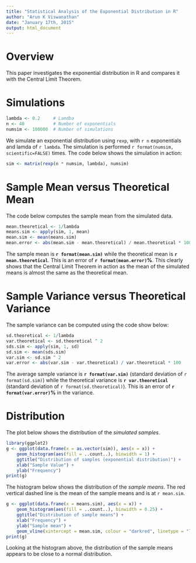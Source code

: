 ```yaml
---
title: "Statistical Analysis of the Exponential Distribution in R"
author: "Arun K Viswanathan"
date: "January 17th, 2015"
output: html_document
---
```


# Overview

This paper investigates the exponential distribution in R and compares it with 
the Central Limit Theorem.  

# Simulations

```r
lambda <- 0.2     # Lamdba
n <- 40           # Number of exponentials
numsim <- 100000  # Number of simulations
```

We simulate an exponential distribution using `rexp`, with `r n` exponentials 
and lamda of `r lambda`. The simulation is performed 
`r format(numsim, scientific=FALSE)` times.  The code below shows the 
simulation in action:

```r
sim <- matrix(rexp(n * numsim, lambda), numsim) 
```

# Sample Mean versus Theoretical Mean

The code below computes the sample mean from the simulated data.

```r
mean.theoretical <- 1/lambda
means.sim <- apply(sim, 1, mean)
mean.sim <- mean(means.sim)
mean.error <- abs(mean.sim - mean.theoretical) / mean.theoretical * 100
```

The sample mean is **`r format(mean.sim)`** while the theoretical mean is 
**`r mean.theoretical`**. This is an error of **`r format(mean.error)`%**. This
clearly shows that the Central Limit Theorem in action as the mean of the
simulated means is almost the same as the theoretical mean.

# Sample Variance versus Theoretical Variance

The sample variance can be computed using the code show below:

```r
sd.theoretical <- 1/lambda
var.theoretical <- sd.theoretical ^ 2
sds.sim <- apply(sim, 1, sd)
sd.sim <- mean(sds.sim)
var.sim <- sd.sim ^ 2
var.error <- abs(var.sim - var.theoretical) / var.theoretical * 100
```

The average sample variance is **`r format(var.sim)`** (standard deviation of 
`r format(sd.sim)`) while the theoretical variance is 
**`r var.theoretical`** (standard deviation of `r format(sd.theoretical)`). 
This is an error of **`r format(var.error)`%** in the variance.

# Distribution

The plot below shows the distribution of the _simulated samples_.

```r
library(ggplot2)
g <- ggplot(data.frame(x = as.vector(sim)), aes(x = x)) +
    geom_histogram(aes(fill = ..count..), binwidth = 1) +
    ggtitle("Distribution of samples (exponential distribution)") +
    xlab("Sample Value") +
    ylab("Frequency") 
print(g)
````

The histogram below shows the distribution of the _sample means_. The red 
vertical dashed line is the mean of the sample means and is at `r mean.sim`.

```r
g <- ggplot(data.frame(x = means.sim), aes(x = x)) +
    geom_histogram(aes(fill = ..count..), binwidth = 0.25) +
    ggtitle("Distribution of sample means") +
    xlab("Frequency") +
    ylab("Sample mean") +
    geom_vline(xintercept = mean.sim, colour = "darkred", linetype = "longdash")
print(g)
```

Looking at the histogram above, the distribution of the sample means appears
to be close to a normal distribution.

